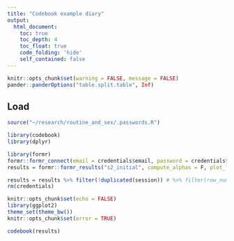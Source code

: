 ```yaml
---
title: "Codebook example diary"
output:
  html_document:
    toc: true
    toc_depth: 4
    toc_float: true
    code_folding: 'hide'
    self_contained: false
---
```


```r
knitr::opts_chunk$set(warning = FALSE, message = FALSE)
pander::panderOptions("table.split.table", Inf)
```


## Load
```r
source("~/research/routine_and_sex/.passwords.R")
```
```r
library(codebook)
library(dplyr)
```
```r
library(formr)
formr::formr_connect(email = credentials$email, password = credentials$password)
results = formr::formr_results("s2_initial", compute_alphas = F, plot_likert = F, quiet = T)

results = results %>% filter(!duplicated(session)) # %>% filter(row_number() < 200) %>% select(1:50)
rm(credentials)

knitr::opts_chunk$set(echo = FALSE)
library(ggplot2)
theme_set(theme_bw())
knitr::opts_chunk$set(error = TRUE)
```

```r
codebook(results)
```

